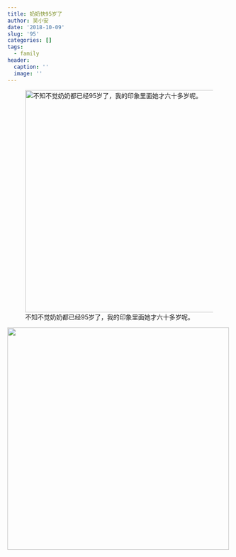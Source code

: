 ```yaml
---
title: 奶奶快95岁了
author: 吴小安
date: '2018-10-09'
slug: '95'
categories: []
tags:
  - family
header:
  caption: ''
  image: ''
---
```






![不知不觉奶奶都已经95岁了，我的印象里面她才六十多岁呢。](/post/2018-10-09-95_files/77.jpeg){width=500px}



![](/post/2018-10-09-95_files/76.jpeg){width=500px}